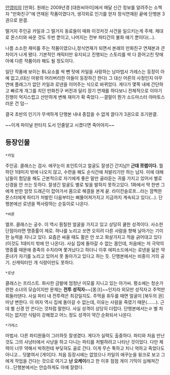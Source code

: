 [[안영미]]의 [만화].
원래는 2009년경 [대원씨아이]에서 매달 신간 정보를 알려주는 소책자 "만화친구"에 연재된 작품이였다가, 생각외로 인기를 얻자 정식연재된 끝에 단행본 3권으로 완결.

떨거지 주인공 카일과 그 떨거지 동료들이 매화 이것저것 사건을 일으키는게 주제. 제대로 몬스터와 싸운 것도 두번 뿐이고, 나머지는 전부 파티간의 불화 얘기 뿐이다(...).

나름 소소한 재미를 주는 작품이였으나,정식연재가 되면서 본래의 만화친구 연재본과 큰 차이가 나게 됐다. 기본적인 캐릭터만 유지되고 진행되는 스토리를 싹 다 뜯어고친 탓에 아예 다른 작품이라 해도 될 정도이다.

일단 작품에 보이는 BL요소를 싹 뺀 탓에 카일을 사랑하는 남마법사 가레스는 등장이 아예 없고,(대신 마왕의 어리버리한 아들이 등장하긴 한다) 그 대신 어른의 사정인지 아무 연애 플래그가 없던 카일과 로넨을 이어주는 식으로 바뀌었다. 게다가 몇쪽 내에 간단하고 빠르게 개그를 치던 만화친구 버전과 달리 장기 연재를 하다보니 전체적으로 이야기 진행이 억지스럽고 산만하게 변해 재미가 확 죽었다.--결말이 뭔가 소드마스터 야마토스러운 건 덤--

결국 초반의 인기가 무색하게 단행본 내내 종잡을 수 없게 끌다가 3권으로 조기완결.

~~이게 파이널 판타지 도서 인줄알고 시켰다면 죽어야지~~


== 등장인물 ==

 *카일
주인공. 클래스는 검사. 애꾸눈이 포인트이고 얼굴도 잘생긴 간지남!! '''근데 쪼렙이다.'''
뭘 하던 1데미지 밖에 나오지 않고, 수련을 해도 순식간에 처발리기만 하는 남자. 이에 대해 남들이 험담을 해도 근본적으로 자기에게 좋은 말만 골라듣는 귀를 가지고 있어서 별로 신경을 안 쓰는 듯하다.
잘생긴 얼굴도 별로 빛을 발하지 못하고있다. 1화에서 딱 한번 그에게 반한 암컷 드래곤이 잡아가서 몸으로 해결을 본게 끝.
라이칸슬로프...라는 깜찍한 몬스터에게 파티가 처발린 다음부터는 삐뚤어져가지고 지금까지 계속되고 있다(...). 단행본에선 로넨을 짝사랑하는 순둥이로 나온다.

 *바론
엘프. 클래스는 궁수. 이 역시 훤칠한 얼굴을 가지고 있고 상당히 쿨한 성격이다.
사소한 단점이라면 명중률이 제로. 하나를 노리고 쏘면 오히려 다른 사람을 향해 날아가는 기이한 능력을 지니고 있다. 요즘은 싸울 때도 활은 안 쏘고 화살가지고 적을 긁어대고 있다(이것도 1데미지 밖에 안 나온다).
사실 집에 돌아갈 수 없는 몸인데, 처음에는 저 극악의 명중률 때문에 종족의 수치라며 쫓겨났다고 하더니 이후 에피소드에서는 로넨을 닮은 약혼녀가 자기를 노리고 있어서 못 돌아가고 있다고 하는 듯. 단행본에서는 비중이 거의 공기. 신캐릭터인 개 식량이만도 못하다.

 *로넨
클래스는 프리스트. 화사한 금발에 엄청난 미모를 지니고 있는 아가씨. 평소에는 청순가련한 소녀의 모습이지만 문제는 '''전투 성직자'''~~[몽크]~~인지라 외모만 성직자고 주먹만 휘둘러댄다. 사실 파티 내 전투력은 최강일지도. 주먹을 휘두를 때면 얼굴이 [북두의 권]마냥 변한다.
이 여자 역시 집에 돌아갈 수 없는데, 이유는 사람을 죽였기 때문(.......). 근데 별 신경 안 쓴다는 것처럼 말한다. 사실 성격이 상당히 더럽다. 단행본에서는ㄹ 별 차이는 없지만 식탐이 강해졌고 어느 정도 성격이 약간 순화되서 나온다.

 *가레스
마법사. 다른 파티원들이 그러하듯 잘생겼다. 게다가 실력도 출중하다. 파티와 처음 만난 것도 그의 사냥터에서 사냥을 하고 다니는 파티를 처벌하려고 나타난 것이었다.
다만 체력이 너무 약해서 박쥐한테 부딪혀도 골로 간다. 이게 무슨 툭하고 치니 억하고 죽었다도 아니고...
덧붙여서 [게이]다. 처음 등장시에는 없었으나 카일의 애꾸눈을 윙크로 보고 그에게 작업을 건다는 것으로 여기고 '''난 오케이'''라고 한 이후 점점 게이 기믹이 심해져간다...단행본에서는 안습하게도 아예 잘렸다.
